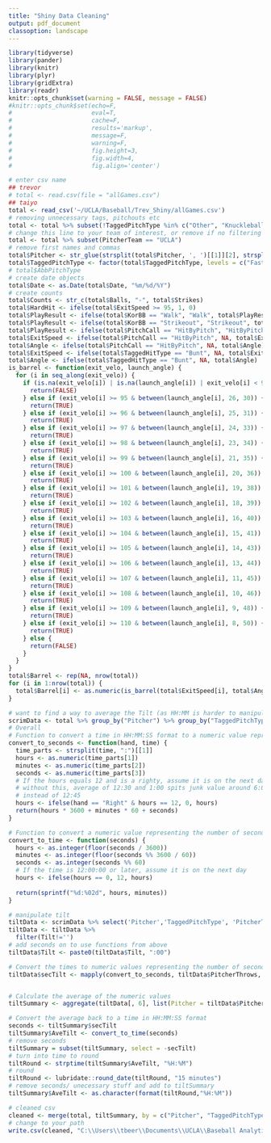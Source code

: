 ```yaml
---
title: "Shiny Data Cleaning"
output: pdf_document
classoption: landscape
---
```


```r
library(tidyverse)
library(pander)
library(knitr)
library(plyr)
library(gridExtra) 
library(readr)
knitr::opts_chunk$set(warning = FALSE, message = FALSE) 
#knitr::opts_chunk$set(echo=F, 
#                      eval=T,
#                      cache=F,
#                      results='markup', 
#                      message=F,
#                      warning=F, 
#                      fig.height=3,
#                      fig.width=4,
#                      fig.align='center')
```

```r
# enter csv name
## trevor
# total <- read.csv(file = "allGames.csv")
## taiyo
total <- read_csv('~/UCLA/Baseball/Trev_Shiny/allGames.csv')
# removing unnecessary tags, pitchouts etc
total <- total %>% subset(!TaggedPitchType %in% c("Other", "Knuckleball"))
# change this line to your team of interest, or remove if no filtering on team
total <- total %>% subset(PitcherTeam == "UCLA")
# remove first names and commas
total$Pitcher <- str_glue(strsplit(total$Pitcher, ', ')[[1]][2], strsplit(total$Pitcher, ', ')[[1]][1], .sep = ' ')
total$TaggedPitchType <- factor(total$TaggedPitchType, levels = c("Fastball", "Sinker", "Cutter", "Curveball", "Slider", "Sweeper", "ChangeUp", "Splitter"))
# total$AbbPitchType
# create date objects
total$Date <- as.Date(total$Date, "%m/%d/%Y")
# create counts
total$Counts <- str_c(total$Balls, "-", total$Strikes)
total$HardHit <- ifelse(total$ExitSpeed >= 95, 1, 0)
total$PlayResult <- ifelse(total$KorBB == "Walk", "Walk", total$PlayResult)
total$PlayResult <- ifelse(total$KorBB == "Strikeout", "Strikeout", total$PlayResult)
total$PlayResult <- ifelse(total$PitchCall == "HitByPitch", "HitByPitch", total$PlayResult)
total$ExitSpeed <- ifelse(total$PitchCall == "HitByPitch", NA, total$ExitSpeed)
total$Angle <- ifelse(total$PitchCall == "HitByPitch", NA, total$Angle)
total$ExitSpeed <- ifelse(total$TaggedHitType == "Bunt", NA, total$ExitSpeed)
total$Angle <- ifelse(total$TaggedHitType == "Bunt", NA, total$Angle)
is_barrel <- function(exit_velo, launch_angle) {
  for (i in seq_along(exit_velo)) {
    if (is.na(exit_velo[i]) | is.na(launch_angle[i]) | exit_velo[i] < 95 | !between(launch_angle[i], 8, 50)) {
      return(FALSE)
    } else if (exit_velo[i] >= 95 & between(launch_angle[i], 26, 30)) {
      return(TRUE)
    } else if (exit_velo[i] >= 96 & between(launch_angle[i], 25, 31)) {
      return(TRUE)
    } else if (exit_velo[i] >= 97 & between(launch_angle[i], 24, 33)) {
      return(TRUE)
    } else if (exit_velo[i] >= 98 & between(launch_angle[i], 23, 34)) {
      return(TRUE)
    } else if (exit_velo[i] >= 99 & between(launch_angle[i], 21, 35)) {
      return(TRUE)
    } else if (exit_velo[i] >= 100 & between(launch_angle[i], 20, 36)) {
      return(TRUE)
    } else if (exit_velo[i] >= 101 & between(launch_angle[i], 19, 38)) {
      return(TRUE)
    } else if (exit_velo[i] >= 102 & between(launch_angle[i], 18, 39)) {
      return(TRUE)
    } else if (exit_velo[i] >= 103 & between(launch_angle[i], 16, 40)) {
      return(TRUE)
    } else if (exit_velo[i] >= 104 & between(launch_angle[i], 15, 41)) {
      return(TRUE)
    } else if (exit_velo[i] >= 105 & between(launch_angle[i], 14, 43)) {
      return(TRUE)
    } else if (exit_velo[i] >= 106 & between(launch_angle[i], 13, 44)) {
      return(TRUE)
    } else if (exit_velo[i] >= 107 & between(launch_angle[i], 11, 45)) {
      return(TRUE)
    } else if (exit_velo[i] >= 108 & between(launch_angle[i], 10, 46)) {
      return(TRUE)
    } else if (exit_velo[i] >= 109 & between(launch_angle[i], 9, 48)) {
      return(TRUE)
    } else if (exit_velo[i] >= 110 & between(launch_angle[i], 8, 50)) {
      return(TRUE)
    } else {
      return(FALSE)
    }
  }
}
total$Barrel <- rep(NA, nrow(total))
for (i in 1:nrow(total)) {
  total$Barrel[i] <- as.numeric(is_barrel(total$ExitSpeed[i], total$Angle[i]))
}
```

```r
# want to find a way to average the Tilt (as HH:MM is harder to manipulate)
scrimData <- total %>% group_by("Pitcher") %>% group_by("TaggedPitchType")
# Overall
# Function to convert a time in HH:MM:SS format to a numeric value representing the number of seconds
convert_to_seconds <- function(hand, time) {
  time_parts <- strsplit(time, ":")[[1]]
  hours <- as.numeric(time_parts[1])
  minutes <- as.numeric(time_parts[2])
  seconds <- as.numeric(time_parts[3])
  # If the hours equals 12 and is a righty, assume it is on the next day
  # without this, average of 12:30 and 1:00 spits junk value around 6:00,
  # instead of 12:45
  hours <- ifelse(hand == "Right" & hours == 12, 0, hours)
  return(hours * 3600 + minutes * 60 + seconds)
}

# Function to convert a numeric value representing the number of seconds to a time in HH:MM:SS format
convert_to_time <- function(seconds) {
  hours <- as.integer(floor(seconds / 3600))
  minutes <- as.integer(floor(seconds %% 3600 / 60))
  seconds <- as.integer(seconds %% 60)
  # If the time is 12:00:00 or later, assume it is on the next day
  hours <- ifelse(hours == 0, 12, hours)
  
  return(sprintf("%d:%02d", hours, minutes))
}

# manipulate tilt 
tiltData <- scrimData %>% select('Pitcher','TaggedPitchType', 'PitcherThrows','Tilt')
tiltData <- tiltData %>%
  filter(Tilt!='')
# add seconds on to use functions from above
tiltData$Tilt <- paste0(tiltData$Tilt, ":00")

# Convert the times to numeric values representing the number of seconds
tiltData$secTilt <- mapply(convert_to_seconds, tiltData$PitcherThrows, tiltData$Tilt)


# Calculate the average of the numeric values
tiltSummary <- aggregate(tiltData[, 6], list(Pitcher = tiltData$Pitcher, TaggedPitchType = tiltData$TaggedPitchType), mean, na.rm = TRUE)

# Convert the average back to a time in HH:MM:SS format
seconds <- tiltSummary$secTilt
tiltSummary$AveTilt <- convert_to_time(seconds)
# remove seconds
tiltSummary = subset(tiltSummary, select = -secTilt)
# turn into time to round
tiltRound <- strptime(tiltSummary$AveTilt, "%H:%M")
# round
tiltRound <- lubridate::round_date(tiltRound, "15 minutes")
# remove seconds/ unecessary stuff and add to tiltSummary
tiltSummary$AveTilt <- as.character(format(tiltRound,"%H:%M"))
```

```r
# cleaned csv
cleaned <- merge(total, tiltSummary, by = c("Pitcher", "TaggedPitchType"), all = TRUE)
# change to your path
write.csv(cleaned, "C:\\Users\\tbeer\\Documents\\UCLA\\Baseball Analytics\\Shiny\\Shiny Testing\\cleanedGames.csv", row.names = FALSE)
```


